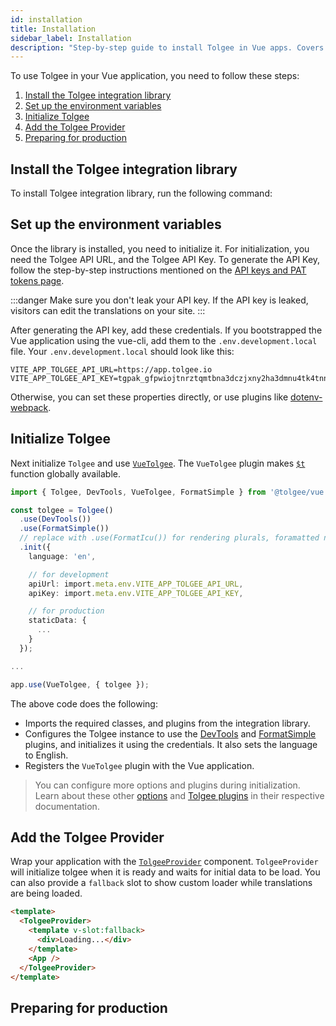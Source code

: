 ```yaml
---
id: installation
title: Installation
sidebar_label: Installation
description: "Step-by-step guide to install Tolgee in Vue apps. Covers library installation, environment setup, Tolgee initialization, and TolgeeProvider integration. Includes production preparation tips and code examples."
---
```



To use Tolgee in your Vue application, you need to follow these steps:

1. [Install the Tolgee integration library](#install-the-tolgee-integration-library)
2. [Set up the environment variables](#set-up-the-environment-variables)
3. [Initialize Tolgee](#initialize-tolgee)
4. [Add the Tolgee Provider](#add-the-tolgee-provider)
5. [Preparing for production](#preparing-for-production)


## Install the Tolgee integration library

To install Tolgee integration library, run the following command:

<InstallationTabs lib="@tolgee/vue" />

## Set up the environment variables

Once the library is installed, you need to initialize it. For initialization, you need the Tolgee API URL, and the Tolgee API Key. To generate the API Key, follow the step-by-step instructions mentioned on the [API keys and PAT tokens page](../../../../../platform/account_settings/api_keys_and_pat_tokens).

:::danger
Make sure you don't leak your API key. If the API key is leaked, visitors can edit the translations on your site.
:::

After generating the API key, add these credentials. If you bootstrapped the Vue application using the vue-cli, add them to the `.env.development.local` file. Your `.env.development.local` should look like this:

```env
VITE_APP_TOLGEE_API_URL=https://app.tolgee.io
VITE_APP_TOLGEE_API_KEY=tgpak_gfpwiojtnrztqmtbna3dczjxny2ha3dmnu4tk4tnnjvgc
```

Otherwise, you can set these properties directly, or use plugins like [dotenv-webpack](https://www.npmjs.com/package/dotenv-webpack).

## Initialize Tolgee

Next initialize `Tolgee` and use [`VueTolgee`](./api#vuetolgee-plugin). The `VueTolgee` plugin makes [`$t`](./translating#global-t-function) function globally available.

```ts
import { Tolgee, DevTools, VueTolgee, FormatSimple } from '@tolgee/vue';

const tolgee = Tolgee()
  .use(DevTools())
  .use(FormatSimple())
  // replace with .use(FormatIcu()) for rendering plurals, foramatted numbers, etc.
  .init({
    language: 'en',

    // for development
    apiUrl: import.meta.env.VITE_APP_TOLGEE_API_URL,
    apiKey: import.meta.env.VITE_APP_TOLGEE_API_KEY,

    // for production
    staticData: {
      ...
    }
  });

...

app.use(VueTolgee, { tolgee });
```

The above code does the following:

- Imports the required classes, and plugins from the integration library.
- Configures the Tolgee instance to use the [DevTools](../../api/web_package/plugins#devtools) and [FormatSimple](../../api/core_package/format-simple) plugins, and initializes it using the credentials. It also sets the language to English.
- Registers the `VueTolgee` plugin with the Vue application.

> You can configure more options and plugins during initialization. Learn about these other [options](../../api/core_package/options) and [Tolgee plugins](../../plugins) in their respective documentation.

## Add the Tolgee Provider

Wrap your application with the [`TolgeeProvider`](./api#tolgeeprovider) component. `TolgeeProvider` will initialize tolgee when it is ready and waits for initial data to be load. You can also provide a `fallback` slot to show custom loader while translations are being loaded.

```html
<template>
  <TolgeeProvider>
    <template v-slot:fallback>
      <div>Loading...</div>
    </template>
    <App />
  </TolgeeProvider>
</template>
```

## Preparing for production

<PreparingForProduction />

<ExampleBanner framework="Vue" />